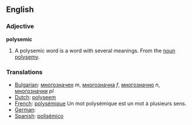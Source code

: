 ==English==

===Adjective===
'''polysemic'''
# A polysemic word is a word with several meanings.  From the [[noun]] [[polysemy]].

===Translations===
*[[Bulgarian]]: [[многозначен]] ''m'', [[многозначна]] ''f'', [[многозначно]] ''n'', [[многозначни]] ''pl''
*[[Dutch]]: [[polyseem]]
*[[French]]: [[polysémique]] Un mot polysémique est un mot à plusieurs sens.
*[[German]]: [[]]
*[[Spanish]]: [[polisémico]]